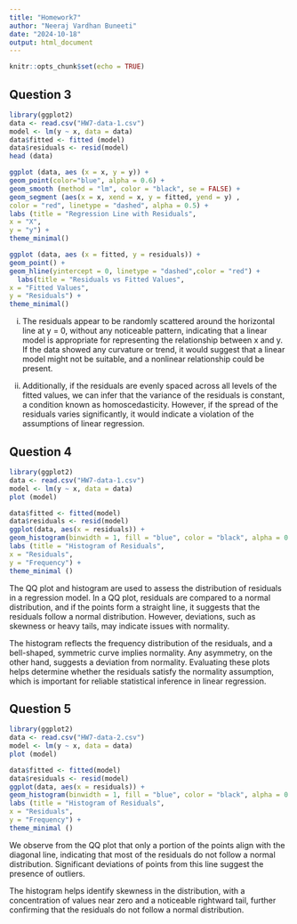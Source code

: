 ```yaml
---
title: "Homework7"
author: "Neeraj Vardhan Buneeti"
date: "2024-10-18"
output: html_document
---
```


```r
knitr::opts_chunk$set(echo = TRUE)
```

## Question 3

```r
library(ggplot2)
data <- read.csv("HW7-data-1.csv")
model <- lm(y ~ x, data = data)
data$fitted <- fitted (model)
data$residuals <- resid(model)
head (data)
```

```r
ggplot (data, aes (x = x, y = y)) +
geom_point(color="blue", alpha = 0.6) + 
geom_smooth (method = "lm", color = "black", se = FALSE) + 
geom_segment (aes(x = x, xend = x, y = fitted, yend = y) ,
color = "red", linetype = "dashed", alpha = 0.5) + 
labs (title = "Regression Line with Residuals",
x = "X",
y = "y") +
theme_minimal()
```

```r
ggplot (data, aes (x = fitted, y = residuals)) +
geom_point() +
geom_hline(yintercept = 0, linetype = "dashed",color = "red") +
  labs(title = "Residuals vs Fitted Values",
x = "Fitted Values",
y = "Residuals") +
theme_minimal()
```
  i. The residuals appear to be randomly scattered around the horizontal line at y = 0, without any noticeable pattern, indicating that a linear model is appropriate for representing the relationship between x and y. If the data showed any curvature or trend, it would suggest that a linear model might not be suitable, and a nonlinear relationship could be present.

  ii. Additionally, if the residuals are evenly spaced across all levels of the fitted values, we can infer that the variance of the residuals is constant, a condition known as homoscedasticity. However, if the spread of the residuals varies significantly, it would indicate a violation of the assumptions of linear regression.

## Question 4

```r
library(ggplot2)
data <- read.csv("HW7-data-1.csv")
model <- lm(y ~ x, data = data)
plot (model)
```

```r
data$fitted <- fitted(model)
data$residuals <- resid(model)
ggplot(data, aes(x = residuals)) +
geom_histogram(binwidth = 1, fill = "blue", color = "black", alpha = 0.7) +
labs (title = "Histogram of Residuals",
x = "Residuals",
y = "Frequency") +
theme_minimal ()
```



The QQ plot and histogram are used to assess the distribution of residuals in a regression model. In a QQ plot, residuals are compared to a normal distribution, and if the points form a straight line, it suggests that the residuals follow a normal distribution. However, deviations, such as skewness or heavy tails, may indicate issues with normality. 

The histogram reflects the frequency distribution of the residuals, and a bell-shaped, symmetric curve implies normality. Any asymmetry, on the other hand, suggests a deviation from normality. Evaluating these plots helps determine whether the residuals satisfy the normality assumption, which is important for reliable statistical inference in linear regression.


## Question 5
```r
library(ggplot2)
data <- read.csv("HW7-data-2.csv")
model <- lm(y ~ x, data = data)
plot (model)
```

```r
data$fitted <- fitted(model)
data$residuals <- resid(model)
ggplot(data, aes(x = residuals)) +
geom_histogram(binwidth = 1, fill = "blue", color = "black", alpha = 0.7) +
labs (title = "Histogram of Residuals",
x = "Residuals",
y = "Frequency") +
theme_minimal ()
```

We observe from the QQ plot that only a portion of the points align with the diagonal line, indicating that most of the residuals do not follow a normal distribution. Significant deviations of points from this line suggest the presence of outliers. 

The histogram helps identify skewness in the distribution, with a concentration of values near zero and a noticeable rightward tail, further confirming that the residuals do not follow a normal distribution.
